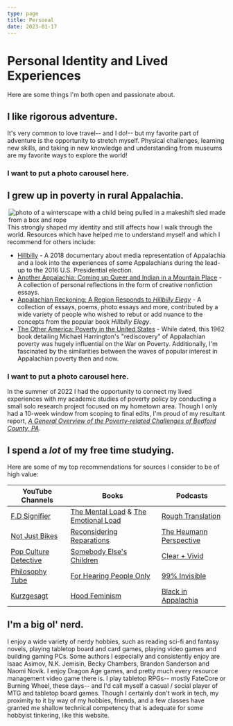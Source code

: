 ```yaml
---
type: page
title: Personal 
date: 2023-01-17
---
```



# Personal Identity and Lived Experiences

Here are some things I'm both open and passionate about.

## I like rigorous adventure.

It's very common to love travel-- and I do!-- but my favorite part of adventure is the opportunity to stretch myself.
Physical challenges, learning new skills, and taking in new knowledge and understanding from museums are my favorite ways to explore the world!

### I want to put a photo carousel here.

## I grew up in poverty in rural Appalachia.
<Image
  src="/images/maddibox.png"
  alt="photo of a winterscape with a child being pulled in a makeshift sled made from a box and rope"
  width={100} height={673}
  align="right"
/>
This strongly shaped my identity and still affects how I walk through the world. Resources which have
helped me to understand myself and which I recommend for others include:
- [Hillbilly](https://www.rogerebert.com/reviews/hillbilly-2018) \- A 2018 documentary about media representation of Appalachia and a look into the
experiences of some Appalachians during the lead-up to the 2016 U.S. Presidential election.
- [Another Appalachia: Coming up Queer and Indian in a Mountain Place](https://wvupressonline.com/another-appalachia) \- A collection of personal
reflections in the form of creative nonfiction essays.
- [Appalachian Reckoning: A Region Responds to _Hillbilly Elegy_](https://wvupressonline.com/node/774) \- A collection of essays, poems, photo
essays and more, contributed by a wide variety of people who wished to rebut or add nuance to the concepts from the popular book _Hillbilly Elegy_. 
- [The Other America: Poverty in the United States]() \- While dated, this 1962 book detailing Michael Harrington's "rediscovery" of Appalachian
poverty was hugely influential on the War on Poverty. Additionally, I'm fascinated by the similarities between the waves of
popular interest in Appalachian poverty then and now.

### I want to put a photo carousel here.

In the summer of 2022 I had the opportunity to connect my lived experiences with my academic studies of poverty policy by conducting a small solo
research project focused on my hometown area. Though I only had a 10-week window from scoping to final edits, I'm proud of my resultant report,
[_A General Overview of the Poverty-related Challenges of Bedford County, PA_](/files/bedford_report.pdf).

## I spend a _lot_ of my free time studying.

Here are some of my top recommendations for sources I consider to be of high value:

|   **YouTube Channels**   | **Books**                              | **Podcasts**                 |
| ------------------------ | -------------------------------------- |----------------------------- |
| [F.D Signifier](https://www.youtube.com/@FDSignifire)            | [The Mental Load](https://www.goodreads.com/en/book/show/39196352) & [The Emotional Load](https://www.goodreads.com/book/show/43818934-the-emotional-load)   | [Rough Translation](https://www.npr.org/podcasts/510324/rough-translation)            |
| [Not Just Bikes](https://www.youtube.com/@NotJustBikes)           | [Reconsidering Reparations](https://www.goodreads.com/book/show/58733928-reconsidering-reparations)              | [The Heumann Perspective](https://judithheumann.com/heumann-perspective/)      |
| [Pop Culture Detective](https://www.youtube.com/results?search_query=pop+culture+detective)    | [Somebody Else's Children](https://www.goodreads.com/book/show/169967.Somebody_Else_s_Children)               | [Clear + Vivid](https://podcasts.apple.com/us/podcast/clear-vivid-with-alan-alda/id1400082430)                |
| [Philosophy Tube](https://www.youtube.com/@PhilosophyTube)         | [For Hearing People Only](https://www.goodreads.com/book/show/694750.For_Hearing_People_Only)                | [99% Invisible](https://99percentinvisible.org/)                |
| [Kurzgesagt](https://www.youtube.com/@kurzgesagt)               | [Hood Feminism](https://www.goodreads.com/book/show/36687229-hood-feminism)                          | [Black in Appalachia](https://www.blackinappalachia.org/podcast)          |

## I'm a big ol' nerd.

I enjoy a wide variety of nerdy hobbies, such as reading sci-fi and fantasy novels, playing tabletop board and card games, playing video games and building gaming PCs.
Some authors I especially and consistently enjoy are Isaac Asimov, N.K. Jemisin, Becky Chambers, Brandon Sanderson and Naomi Novik. I enjoy Dragon Age games, and pretty much every resource management video game there is.
I play tabletop RPGs-- mostly FateCore or Burning Wheel, these days-- and I'd call myself a casual / social player of MTG and tabletop board games. 
Though I certainly don't work in tech, my proximity to it by way of my hobbies, friends, and a few classes have granted me shallow technical competency that is adequate for some hobbyist tinkering, like this website.

